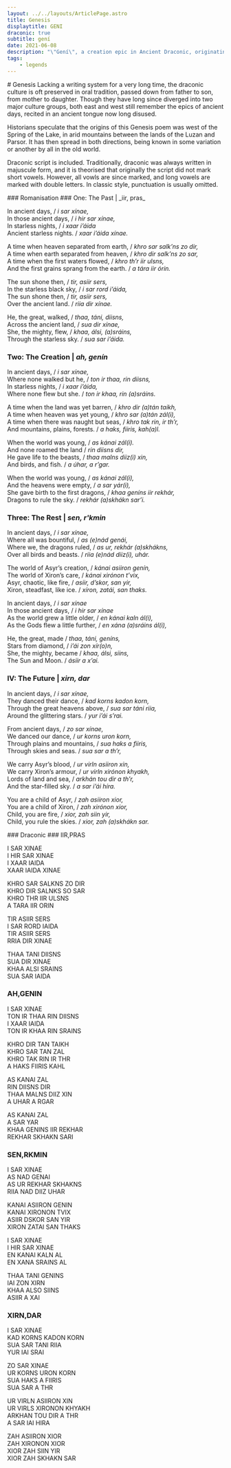 ```yaml
---
layout: ../../layouts/ArticlePage.astro
title: Genesis
displaytitle: GENI
draconic: true
subtitle: gení
date: 2021-06-08
description: "\"Gení\", a creation epic in Ancient Draconic, originating from the Land of Sun and Twisted Flax, long, long ago. It has been told as the creation of the world and of the draconic race."
tags: 
    - legends
---
```


<ColourBand>
# Genesis
</ColourBand>

<CBox>
Lacking a writing system for a very long time, the draconic culture is oft preserved in oral tradition, passed down from father to son, from mother to daughter. Though they have long since diverged into two major culture groups, both east and west still remember the epics of ancient days, recited in an ancient tongue now long disused.

Historians speculate that the origins of this Genesis poem was west of the Spring of the Lake, in arid mountains between the lands of the Luzan and Parsor. It has then spread in both directions, being known in some variation or another by all in the old world.

Draconic script is included. Traditionally, draconic was always written in majuscule form, and it is theorised that originally the script did not mark short vowels. However, all vowls are since marked, and long vowels are marked with double letters. In classic style, punctuation is usually omitted.
</CBox>

<ColourBand>
### Romanisation

</ColourBand>

<CBox centre>
### One: The Past | _iir, pras_

In ancient days, / _i sar xínae,_  
In those ancient days, / _i hir sar xínae,_  
In starless nights, / _i xaar i’áida_  
Ancient starless nights. / _xaar i’áida xínae._

A time when heaven separated from earth, / _khro sar salk’ns zo dir,_  
A time when earth separated from heaven, / _khro dir salk’ns zo sar,_  
A time when the first waters flowed, / _khro th’r iir ulsns,_  
And the first grains sprang from the earth. / _a tára iir órin._

The sun shone then, / _tir, asiir sers,_  
In the starless black sky, / _i sar rord i’áida,_  
The sun shone then, / _tir, asiir sers,_  
Over the ancient land. / _riia dir xínae._

He, the great, walked, / _thaa, táni, diisns,_  
Across the ancient land, / _sua dir xínae,_  
She, the mighty, flew, / _khaa, álsi, (a)sráins,_  
Through the starless sky. / _sua sar i’áida._

### Two: The Creation | _ah, genín_

In ancient days, / _i sar xínae,_  
Where none walked but he, / _ton ir thaa, rin diisns,_  
In starless nights, / _i xaar i’áida,_  
Where none flew but she. / _ton ir khaa, rin (a)sráins._

A time when the land was yet barren, / _khro dir (a)tán taikh,_  
A time when heaven was yet young, / _khro sar (a)tán zál(i),_  
A time when there was naught but seas, / _khro tak rin, ir th’r,_  
And mountains, plains, forests. / _a haks, fiiris, kah(a)l._

When the world was young, / _as kánai zál(i)._  
And none roamed the land / _rin diisns dir,_  
He gave life to the beasts, / _thaa malns diiz(i) xin,_  
And birds, and fish. / _a úhar, a r’gar._

When the world was young, / _as kánai zál(i),_  
And the heavens were empty, / _a sar yár(i),_  
She gave birth to the first dragons, / _khaa geníns iir rekhár,_  
Dragons to rule the sky. / _rekhár (a)skhákn sar’i._

### Three: The Rest | _sen, r'kmin_

In ancient days, / _i sar xínae,_  
Where all was bountiful, / _as (e)nád genái,_  
Where we, the dragons ruled, / _as ur, rekhár (a)skhákns,_  
Over all birds and beasts. / _riia (e)nád diiz(i), uhár._

The world of Asyr’s creation, / _kánai asiiron genín,_  
The world of Xiron’s care, / _kánai xirónon t’vix,_  
Asyr, chaotic, like fire, / _asiir, d’skor, san yir,_  
Xiron, steadfast, like ice. / _xíron, zatái, san thaks._

In ancient days, / _i sar xínae_  
In those ancient days, / _i hir sar xínae_  
As the world grew a little older, / _en kánai kaln ál(i),_  
As the Gods flew a little further, / _en xána (a)sráins ál(i),_

He, the great, made / _thaa, táni, geníns,_  
Stars from diamond, / _i’ái zon xír(o)n,_  
She, the mighty, became / _khaa, álsi, siins,_  
The Sun and Moon. / _ásiir a x’ai._

### IV: The Future | _xirn, dar_

In ancient days, / _i sar xínae,_  
They danced their dance, / _kad korns kadon korn,_  
Through the great heavens above, / _sua sar táni riia,_  
Around the glittering stars. / _yur i’ái s’rai._

From ancient days, / _zo sar xínae,_  
We danced our dance, / _ur korns uron korn,_  
Through plains and mountains, / _sua haks a fiiris,_  
Through skies and seas. / _sua sar a th’r,_

We carry Asyr’s blood, / _ur virln asiiron xin,_  
We carry Xiron’s armour, / _ur virln xirónon khyakh,_  
Lords of land and sea, / _arkhán tou dir a th’r,_  
And the star-filled sky. / _a sar i’ái híra._

You are a child of Asyr, / _zah asiiron xior,_  
You are a child of Xiron, / _zah xirónon xior,_  
Child, you are fire, / _xior, zah siin yir,_  
Child, you rule the skies. / _xior, zah (a)skhákn sar._
</CBox>

<ColourBand>
### Draconic
</ColourBand>

<CBox centre>
<Drac d>
### IIR,PRAS

I SAR XINAE  
I HIR SAR XINAE  
I XAAR IAIDA  
XAAR IAIDA XINAE

KHRO SAR SALKNS ZO DIR  
KHRO DIR SALNKS SO SAR  
KHRO THR IIR ULSNS  
A TARA IIR ORIN

TIR ASIIR SERS  
I SAR RORD IAIDA  
TIR ASIIR SERS  
RRIA DIR XINAE

THAA TANI DIISNS  
SUA DIR XINAE  
KHAA ALSI SRAINS  
SUA SAR IAIDA

### AH,GENIN

I SAR XINAE  
TON IR THAA RIN DIISNS  
I XAAR IAIDA  
TON IR KHAA RIN SRAINS

KHRO DIR TAN TAIKH  
KHRO SAR TAN ZAL  
KHRO TAK RIN IR THR  
A HAKS FIIRIS KAHL

AS KANAI ZAL  
RIN DIISNS DIR  
THAA MALNS DIIZ XIN  
A UHAR A RGAR

AS KANAI ZAL  
A SAR YAR  
KHAA GENINS IIR REKHAR  
REKHAR SKHAKN SARI

### SEN,RKMIN

I SAR XINAE  
AS NAD GENAI  
AS UR REKHAR SKHAKNS  
RIIA NAD DIIZ UHAR

KANAI ASIIRON GENIN  
KANAI XIRONON TVIX  
ASIIR DSKOR SAN YIR  
XIRON ZATAI SAN THAKS

I SAR XINAE  
I HIR SAR XINAE  
EN KANAI KALN AL  
EN XANA SRAINS AL

THAA TANI GENINS  
IAI ZON XIRN  
KHAA ALSO SIINS  
ASIIR A XAI

### XIRN,DAR

I SAR XINAE  
KAD KORNS KADON KORN  
SUA SAR TANI RIIA  
YUR IAI SRAI

ZO SAR XINAE  
UR KORNS URON KORN  
SUA HAKS A FIIRIS  
SUA SAR A THR

UR VIRLN ASIIRON XIN  
UR VIRLS XIRONON KHYAKH  
ARKHAN TOU DIR A THR  
A SAR IAI HIRA

ZAH ASIIRON XIOR  
ZAH XIRONON XIOR  
XIOR ZAH SIIN YIR  
XIOR ZAH SKHAKN SAR
</Drac>
</CBox>
